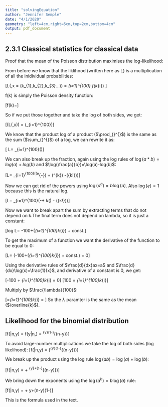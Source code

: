 ```yaml
--- 
title: "solvingEquation" 
author: "Jennifer Semple" 
date: "4/1/2020"
geometry: "left=4cm,right=5cm,top=2cm,bottom=4cm" 
output: pdf_document 
---
```

## 2.3.1 Classical statistics for classical data 

Proof that the mean of the Poisson distribution maximises the log-likelihood:

From before we know that the liklihood (written here as L) is a multiplication of all the inidividual probabilities: 

\[L(\lambda,x = (k_{1},k_{2},k_{3}...)) =
\prod_{i=1}^{100} f(k_{i}) \] 

f(k) is simply the Poisson density function:

\[f(k)=\frac{e^{-\lambda}\lambda^{k}}{k!}\]

So if we put those together and take the log of both sides, we get:

\[\log(L(\lambda,x)) =
\log(\prod_{i=1}^{100}\frac{e^{-\lambda}\lambda^{k}}{k!})\]

We know that the product log of a product ($\prod_{}^{}$) is the same as the sum ($\sum_{}^{}$) of a log, we can rewrite it as:

\[ \log L= \sum_{i=1}^{100}\log(\frac{e^{-\lambda}\lambda^{k}}{k!})\]

We can also break up the fraction, again using the log rules of $\log(a*b)=log(a)+log(b)$ and $\log(\frac{a}{b})=\log(a)-log(b)$:

\[\log L= \sum_{i=1}^{100}(\log(e^{-\lambda}) + \log(\lambda^{k}) -\log({k!}))\]

Now we can get rid of the powers using $\log(a^{b})=b\log(a)$. Also $\log(e)=1$ because this is the natural log.

\[\log L= \sum_{i=1}^{100}(-\lambda + k\log(\lambda) - \log({k!}))\]

Now we want to break apart the sum by extracting terms that do not depend on k.The final term does not depend on lambda, so it is just a constant:

\[log L= -100\lambda+\log\lambda(\sum_{i=1}^{100}k_{i}) + const.\]

To get the maximum of a function we want the derivative of the function to be equal to 0:

\[\frac{d}{d\lambda}\log L=
\frac{d}{d\lambda}(-100\lambda+\log\lambda(\sum_{i=1}^{100}k_{i}) + const.) =
0\]

Using the derivative rules of $\frac{d}{dx}ax=a$ and
$\frac{d}{dx}\log(x)=\frac{1}{x}$, and derivative of a constant is 0, we get:

\[-100 + \frac{1}{\lambda}\sum_{i=1}^{100}k_{i} = 0\]
\[100 = \frac{1}{\lambda}\sum_{i=1}^{100}k_{i}\]

Multiply by $\frac{\lambda}{100}$:

\[\lambda=\frac{1}{100}\sum_{i=1}^{100}k_{i} = \overline{k}\]
So the $\lambda$ paramter is the same as the mean ($\overline{k}$).
\newpage 

## Likelihood for the binomial distribution
\[f(\theta|n,y) =
f(y|n,\theta) = \binom{n}{y}\theta^{y}(1-\theta)^{(n-y)}\]

To avoid large-number multiplications we take the log of both sides (log likelihood):
\[\log f(\theta|n,y) = \log (\binom{n}{y}\theta^{y}(1-\theta)^{(n-y)})\]

We break up the product using the log rule $\log(ab)=\log(a)+\log(b)$:

\[\log f(\theta|n,y) = \log\binom{n}{y}+ \log\theta^{y}+\log(1-\theta)^{(n-y)})\]

We bring down the exponents using the $\log(a^{b})=b\log(a)$ rule:

\[\log f(\theta|n,y) = \log\binom{n}{y}+ y\log\theta+(n-y)\log(1-\theta)\]

This is the formula used in the text.
